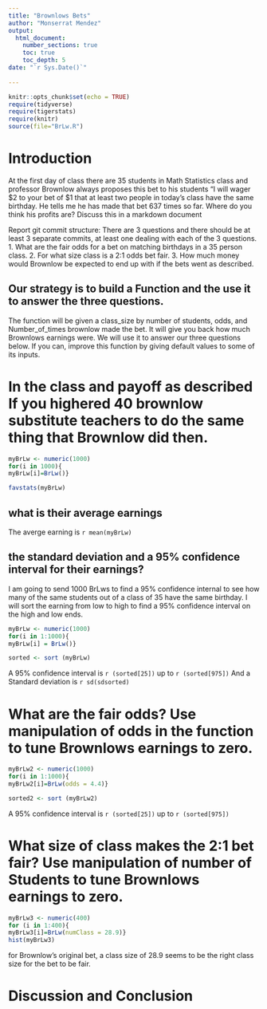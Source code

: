 ```yaml
---
title: "Brownlows Bets"
author: "Monserrat Mendez"
output: 
  html_document:
    number_sections: true
    toc: true
    toc_depth: 5
date: "`r Sys.Date()`"    
    
---
```

```r
knitr::opts_chunk$set(echo = TRUE)
require(tidyverse)
require(tigerstats)
require(knitr)
source(file="BrLw.R")
```


<!-- We recommend you use git branches -- create a separate branch for each major section i.e. Introduction, Methods, Results, Inferential Results, and Discussion and Conclusions - leave the YAML block untouched until the final merge where you put in your own name !-->

# Introduction

<!--In this section you explain what you are trying to show.  Where did the data come from?  What is the research or other question you are trying to answer?!-->

 At the first day of class there are 35 students in Math Statistics class and professor Brownlow always proposes this bet to his students "I will wager $2 to your bet of $1 that at least two people in today's class have  the same birthday.  He tells me he has made that bet 637 times so far. Where do you think his profits are? Discuss this in a markdown document
 
Report git commit structure:
There are 3 questions and there should be at least 3 separate commits, at least one dealing with each of the 3 questions.
1. What are the fair odds for a bet on matching birthdays in a 35 person class.
2. For what size class is a 2:1 odds bet fair.
3. How much money would Brownlow be expected to end up with if the bets went as described.

## Our strategy is to build a Function and the use it to answer the three questions. 

The function will be given a class_size by number of students, odds, and Number_of_times brownlow made the bet.  It will give you back how much Brownlows earnings were. We will use it to answer our three questions below. If you can, improve this function by giving default values to some of its inputs. 

# In the class and payoff as described  If you highered 40 brownlow substitute teachers to do the same thing that Brownlow did then.

```r
myBrLw <- numeric(1000)
for(i in 1000){
myBrLw[i]=BrLw()}
```

```r
favstats(myBrLw)
```


## what is their average earnings


The averge earning is `r mean(myBrLw)`


## the standard deviation and a 95% confidence interval for their earnings?
I am going to send 1000 BrLws to find a 95% confidence internal to see how many of the same students out of a class of 35 have the same birthday. I will sort the earning from low to high to find a 95% confidence interval on the high and low ends. 
<!--Explain and display your method of coming up with a 95% confidence interval of  professor Brownlows winnings (or losings)-->

```r
myBrLw <- numeric(1000)
for(i in 1:1000){
myBrLw[i] = BrLw()}
```


```r
sorted <- sort (myBrLw)
```
A 95% confidence interval is `r (sorted[25])` up to `r (sorted[975])` And a Standard deviation is `r sd(sdsorted)`



# What are the fair odds? Use manipulation of odds in the function to tune Brownlows earnings to zero. 


<!--Decide on your methods:  In this section explain the approach you will take to attack the issue --- how will you decide on a likely estimate of professor Brownlow's earnings or losses after 637 bets. Also explain how you construct a 95% confidence interval about your estimate of his winnings !-->

```r
myBrLw2 <- numeric(1000)
for(i in 1:1000){
myBrLw2[i]=BrLw(odds = 4.4)}
```

```r
sorted2 <- sort (myBrLw2)
```


A 95% confidence interval is `r (sorted[25])` up to `r (sorted[975])`

# What size of class makes the 2:1 bet fair?  Use manipulation of number of Students to tune Brownlows earnings to zero.

<!--Explain and display the results of your method of coming up with the estimate of professor Brownlows betting profits!-->

```r
myBrLw3 <- numeric(400)
for (i in 1:400){
myBrLw3[i]=BrLw(numClass = 28.9)}
hist(myBrLw3)
```

for Brownlow's original bet, a class size of 28.9 seems to be the right class size for the bet to be fair. 

# Discussion and Conclusion

<!--Discussion and conclusion here.  If professor Brownlow is consistantly making or losing money how could he change his payout so that his profits center on zero?  Also discuss what size his class should be in order to have his current scheme balance at zero profit.!-->

